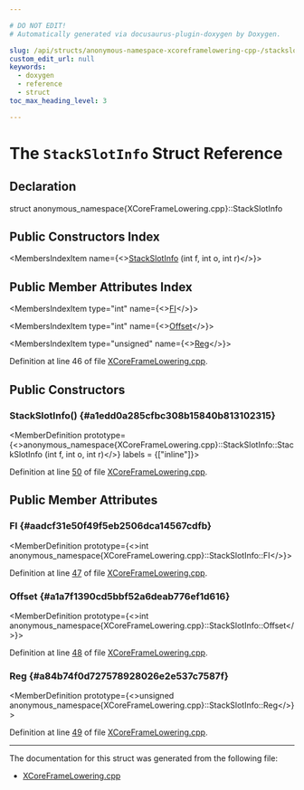 ```yaml
---

# DO NOT EDIT!
# Automatically generated via docusaurus-plugin-doxygen by Doxygen.

slug: /api/structs/anonymous-namespace-xcoreframelowering-cpp-/stackslotinfo
custom_edit_url: null
keywords:
  - doxygen
  - reference
  - struct
toc_max_heading_level: 3

---
```





# The `StackSlotInfo` Struct Reference

<DoxygenPage pluginConfig={pluginConfig}>



## Declaration

<CodeBlock>struct anonymous_namespace{XCoreFrameLowering.cpp}::StackSlotInfo</CodeBlock>

## Public Constructors Index

<MembersIndex>

<MembersIndexItem
  name={<><a href="#a1edd0a285cfbc308b15840b813102315">StackSlotInfo</a> (int f, int o, int r)</>}>
</MembersIndexItem>

</MembersIndex>

## Public Member Attributes Index

<MembersIndex>

<MembersIndexItem
  type="int"
  name={<><a href="#aadcf31e50f49f5eb2506dca14567cdfb">FI</a></>}>
</MembersIndexItem>

<MembersIndexItem
  type="int"
  name={<><a href="#a1a7f1390cd5bbf52a6deab776ef1d616">Offset</a></>}>
</MembersIndexItem>

<MembersIndexItem
  type="unsigned"
  name={<><a href="#a84b74f0d727578928026e2e537c7587f">Reg</a></>}>
</MembersIndexItem>

</MembersIndex>


Definition at line 46 of file <a href="/docs/api/files/lib/lib/target/lib/target/xcore/xcoreframelowering-cpp">XCoreFrameLowering.cpp</a>.

<SectionDefinition>

## Public Constructors

### StackSlotInfo() {#a1edd0a285cfbc308b15840b813102315}

<MemberDefinition
  prototype={<>anonymous&#95;namespace&#123;XCoreFrameLowering.cpp&#125;::StackSlotInfo::StackSlotInfo (int f, int o, int r)</>}
  labels = {["inline"]}>

Definition at line <a href="/docs/api/files/lib/lib/target/lib/target/xcore/xcoreframelowering-cpp/#l00050">50</a> of file <a href="/docs/api/files/lib/lib/target/lib/target/xcore/xcoreframelowering-cpp">XCoreFrameLowering.cpp</a>.
</MemberDefinition>

</SectionDefinition>

<SectionDefinition>

## Public Member Attributes

### FI {#aadcf31e50f49f5eb2506dca14567cdfb}

<MemberDefinition
  prototype={<>int anonymous&#95;namespace&#123;XCoreFrameLowering.cpp&#125;::StackSlotInfo::FI</>}>

Definition at line <a href="/docs/api/files/lib/lib/target/lib/target/xcore/xcoreframelowering-cpp/#l00047">47</a> of file <a href="/docs/api/files/lib/lib/target/lib/target/xcore/xcoreframelowering-cpp">XCoreFrameLowering.cpp</a>.
</MemberDefinition>

### Offset {#a1a7f1390cd5bbf52a6deab776ef1d616}

<MemberDefinition
  prototype={<>int anonymous&#95;namespace&#123;XCoreFrameLowering.cpp&#125;::StackSlotInfo::Offset</>}>

Definition at line <a href="/docs/api/files/lib/lib/target/lib/target/xcore/xcoreframelowering-cpp/#l00048">48</a> of file <a href="/docs/api/files/lib/lib/target/lib/target/xcore/xcoreframelowering-cpp">XCoreFrameLowering.cpp</a>.
</MemberDefinition>

### Reg {#a84b74f0d727578928026e2e537c7587f}

<MemberDefinition
  prototype={<>unsigned anonymous&#95;namespace&#123;XCoreFrameLowering.cpp&#125;::StackSlotInfo::Reg</>}>

Definition at line <a href="/docs/api/files/lib/lib/target/lib/target/xcore/xcoreframelowering-cpp/#l00049">49</a> of file <a href="/docs/api/files/lib/lib/target/lib/target/xcore/xcoreframelowering-cpp">XCoreFrameLowering.cpp</a>.
</MemberDefinition>

</SectionDefinition>

<hr/>

The documentation for this struct was generated from the following file:

<ul>
<li><a href="/docs/api/files/lib/lib/target/lib/target/xcore/xcoreframelowering-cpp">XCoreFrameLowering.cpp</a></li>
</ul>

</DoxygenPage>
